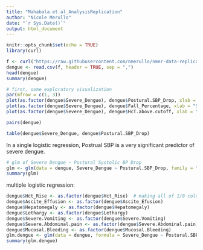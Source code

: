 ```yaml
---
title: "Mahabala.et.al_AnalysisReplication"
author: "Nicole Merullo"
date: "`r Sys.Date()`"
output: html_document
---
```


```r
knitr::opts_chunk$set(echo = TRUE)
library(curl)
```

```r
f <- curl("https://raw.githubusercontent.com/nmerullo/nmer-data-replication-assignment/main/Dengue_F1000.csv")
dengue <- read.csv(f, header = TRUE, sep = ",")
head(dengue)
summary(dengue)
```
```r
# first, some exploratory visualization
par(mfrow = c(1, 3))
plot(as.factor(dengue$Severe_Dengue), dengue$Postural.SBP_Drop, xlab = "Severe Dengue", ylab = "Systolic BP Drop", col = "lightgreen")
plot(as.factor(dengue$Severe_Dengue), dengue$Fall_Percentage, xlab = "Severe Dengue", ylab = "SBP Fall Percentage", col = "lightblue")
plot(as.factor(dengue$Severe_Dengue), dengue$HcT.above.cutoff, xlab = "Severe Dengue", ylab = "Hematocrit Above Cutoff", col = "hotpink") #I added hematocrit because it is one of the traditional diagnostics for severe dengue
```

```r
pairs(dengue)
```

```r
table(dengue$Severe_Dengue, dengue$Postural.SBP_Drop)
```

In a single logistic regression, Postrual SBP is a very significant predictor of severe dengue.
```r
# glm of Severe Dengue ~ Postural Systolic BP Drop
glm <- glm(data = dengue, Severe_Dengue ~ Postural.SBP_Drop, family = "binomial")
summary(glm)
```
multiple logistic regression:
```r
dengue$Hct_Rise <- as.factor(dengue$Hct_Rise)  # making all of 1/0 columns factors
dengue$Ascite_Effusion <- as.factor(dengue$Ascite_Efusion)
dengue$Hepatomegaly <- as.factor(dengue$Hepatomegaly)
dengue$Lethargy <- as.factor(dengue$Lethargy)
dengue$Severe.Vomiting <- as.factor(dengue$Severe.Vomiting)
dengue$Severe.Abdominal.pain <- as.factor(dengue$Severe.Abdominal.pain)
dengue$Mucosal.Bleeding <- as.factor(dengue$Mucosal.Bleeding)
glm.dengue <- glm(data = dengue, formula = Severe_Dengue ~ Postural.SBP_Drop + Hct_Rise + Ascite_Effusion + Hepatomegaly + Lethargy + Severe.Vomiting + Severe.Abdominal.pain + Mucosal.Bleeding, family = binomial)
summary(glm.dengue)
```